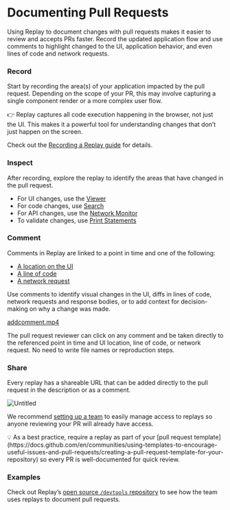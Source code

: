 # Documenting Pull Requests

Using Replay to document changes with pull requests makes it easier to review and accepts PRs faster. Record the updated application flow and use comments to highlight changed to the UI, application behavior, and even lines of code and network requests.

### Record

Start by recording the area(s) of your application impacted by the pull request. Depending on the scope of your PR, this may involve capturing a single component render or a more complex user flow.

<aside>
👉 Replay captures all code execution happening in the browser, not just the UI. This makes it a powerful tool for understanding changes that don’t just happen on the screen.

</aside>

Check out the [Recording a Replay guide](https://www.notion.so/Recording-a-replay-archived-a839a8481b3b41a6b21a56817f5c2b69?pvs=21) for details.

### Inspect

After recording, explore the replay to identify the areas that have changed in the pull request.

- For UI changes, use the [Viewer](https://www.notion.so/Viewer-26591deb256c473a946d0f64abb67859?pvs=21)
- For code changes, use [Search](https://www.notion.so/Search-4bd72377ac3d498d96bb7bcb33722a75?pvs=21)
- For API changes, use the [Network Monitor](https://www.notion.so/Network-24631b78240749879d54fffcda94f098?pvs=21)
- To validate changes, use [Print Statements](https://www.notion.so/Print-statements-1dcf7c3a8414423aab122ea7c4a41661?pvs=21)

### Comment

Comments in Replay are linked to a point in time and one of the following:

- [A location on the UI](https://www.notion.so/Viewer-26591deb256c473a946d0f64abb67859?pvs=21)
- [A line of code](https://www.notion.so/Commenting-0a140c06524d428681cadd78acf44661?pvs=21)
- [A network request](https://www.notion.so/Network-24631b78240749879d54fffcda94f098?pvs=21)

Use comments to identify visual changes in the UI, diffs in lines of code, network requests and response bodies, or to add context for decision-making on why a change was made.

[addcomment.mp4](Recording%20Bug%20Reports%2080c37d7d6753485f81497570625d06f0/addcomment.mp4)

The pull request reviewer can click on any comment and be taken directly to the referenced point in time and UI location, line of code, or network request. No need to write file names or reproduction steps.

### Share

Every replay has a shareable URL that can be added directly to the pull request in the description or as a comment. 

![Untitled](/media/learn-more/workflows/contribute/documenting-pull-requests/Untitled.png)

We recommend [setting up a team](https://www.notion.so/Setting-up-a-team-f5bd9ee853814d6f84e23fb535066199?pvs=21) to easily manage access to replays so anyone reviewing your PR will already have access.

<aside>
💡 As a best practice, require a replay as part of your [pull request template](https://docs.github.com/en/communities/using-templates-to-encourage-useful-issues-and-pull-requests/creating-a-pull-request-template-for-your-repository) so every PR is well-documented for quick review.

</aside>

### Examples

Check out Replay’s [open source `/devtools` repository](https://github.com/replayio/devtools/pulls?q=is%3Apr+label%3A%22has-replay+%F0%9F%9A%80%22+) to see how the team uses replays to document pull requests.